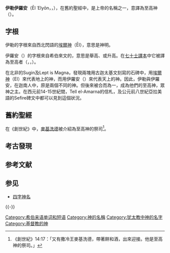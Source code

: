 '''伊勒伊羅安'''（Ēl ʿElyōn，{{lang-he|'''אל ון'''}}，{{lang-gr|Hypsistos}}），在舊約聖經中，是上帝的名稱之一，意譯為至高神（{{lang-en|God Most High}}）。

==字根==
伊勒的字根來自西北閃語的[[埃爾神|埃爾神]]（Ēl），意思是神明。

伊羅安（{{lang-en|Elyon}}）的字根來自希伯來文的{{lang|he-Latn|ʿly}}，意思是舉高、或升高。在[[七十士譯本|七十士譯本]]中它被譯為至高者（{{lang-en|highest}}，{{lang-gr|Hypsistos}}，{{lang-grc|ὕψιστος}}）。

在北非的Sugin及Lept is Magna，發現兩塊用古迦太基文刻寫的石碑中，用[[埃爾神|埃爾神]]（El）來代表地上的神，而用伊羅安（{{lang-en|Elyon}}）來代表天上的神。因此，伊勒與伊羅安，在迦南人中，原是兩個不同的神。但後來被合而為一，成為他們的至高神，眾神之主。在西元前14-15世紀間，Tell el-Amarna的信札，及公元前八世紀亞拉美語的Sefire碑文中都可以見到這個狀況。

==舊約聖經==
在《創世紀》中，[[麥基洗德|麥基洗德]]被介紹為至高神的祭司<ref>《創世紀》14:17：「又有撒冷王麥基洗德，帶著餅和酒，出來迎接。他是至高神的祭司。」</ref>。
==考古發現==

== 参考文献 ==
{{Reflist}}

== 参见 ==
{{Portal box|犹太教}}
* [[四字神名|四字神名]]

{{-}}
{{中东神话}}
{{犹太人和犹太教}}

{{DEFAULTSORT:El Elyon}}
[[Category:希伯来语单词和短语|Category:希伯来语单词和短语]]
[[Category:神的名稱|Category:神的名稱]]
[[Category:犹太教中神的名字|Category:犹太教中神的名字]]
[[Category:基督教的神|Category:基督教的神]]
